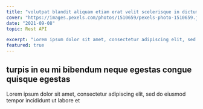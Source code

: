```yaml
---
title: "volutpat blandit aliquam etiam erat velit scelerisque in dictum non"
cover: "https://images.pexels.com/photos/1510659/pexels-photo-1510659.jpeg?auto=compress&cs=tinysrgb&w=1600"
date: "2021-09-08"
topic: Rest API

excerpt: "Lorem ipsum dolor sit amet, consectetur adipiscing elit, sed do eiusmod tempor incididunt ut labore et dolore magna aliqua."
featured: true
---
```


## turpis in eu mi bibendum neque egestas congue quisque egestas

Lorem ipsum dolor sit amet, consectetur adipiscing elit, sed do eiusmod tempor incididunt ut labore et